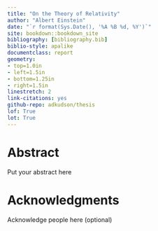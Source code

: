 ```yaml
--- 
title: "On the Theory of Relativity"
author: "Albert Einstein"
date: "`r format(Sys.Date(), '%A %B %d, %Y')`"
site: bookdown::bookdown_site
bibliography: [bibliography.bib]
biblio-style: apalike
documentclass: report
geometry:
- top=1.0in
- left=1.5in
- bottom=1.25in
- right=1.5in
linestretch: 2
link-citations: yes
github-repo: adkudson/thesis
lof: True
lot: True
---
```


# Abstract {-}

Put your abstract here

# Acknowledgments {-}

Acknowledge people here (optional)
